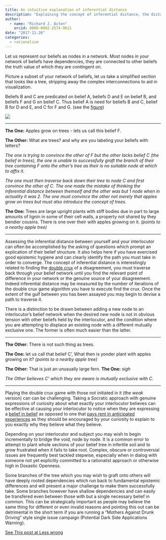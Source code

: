 ```yaml
---
title: An intuitive explanation of inferential distance
description: "Explaining the concept of inferential distance, the distance between different beliefs in units of logical steps"
author: 
  - name: "Richard J. Acton"
    orcid: 0000-0002-2574-9611
date: "2017-11-26"
categories:
  - rationalism
---
```


Let us represent our beliefs as nodes in a network. Most nodes in your network of beliefs have dependencies, they are connected to other beliefs the truth value of which they are contingent on.

Picture a subset of your network of beliefs, let us take a simplified section that looks like a tree, stripping away the complex interconnections to aid in visualization. 

Beliefs B and C are predicated on belief A, beliefs D and E on belief B, and beliefs F and G on belief C. Thus belief A is need for beliefs B and C, belief B for D and E, and C for F and G. (see the [figure](inferencialDistance.png))

![](inferencialDistance.png)

---

**The One:** Apples grow on trees - lets us call this belief F.

**The Other:** What are trees? and why are you labeling your beliefs with letters?

*The one is trying to convince the other of F but the other lacks belief C (the belief in trees), the one is unable to successfully graft the branch of their tree containing F onto the other's tree as their is no suitable node at which to affix it.*

*The one must then traverse back down their tree to node C and first convince the other of C. The one made the mistake of thinking the inferential distance between themself and the other was but 1 node when in actuality it was 2. The one must convince the other not merely that apples grow on trees but must also introduce the concept of trees.*

**The One:** Trees are large upright plants with stiff bodies due in part to large amounts of lignin in some of their cell walls, a property not shared by they bendier cousins. There is one over their with apples growing on it. *(points to a nearby apple tree)*

---

Assessing the inferential distance between yourself and your interlocutor can often be accomplished by the asking of questions which prompt an explication of their belief structure. It also helps here if you have exercised good epistemic hygiene and can clearly identify the path you must take in order to converge. The concept of inferential distance is interestingly related to finding the [double crux](https://www.lesserwrong.com/posts/exa5kmvopeRyfJgCy/double-crux-a-strategy-for-resolving-disagreement) of a disagreement, you must traverse back through your belief network until you find the relevant point of difference in your network or the genuine source of your disagreement. Indeed inferential distance may be measured by the number of iterations of the double crux game algorithm you have to execute find the crux. Once the extent of the gulf between you has been assayed you may begin to devise a path to traverse it.

There is a distinction to be drawn between adding a new node to an interlocutor's belief network when the desired new node is not in obvious tension with other beliefs held by the interlocutor, and the condition where you are attempting to displace an existing node with a different mutually exclusive one. The former is often much easier than the latter.

---

**The Other:** There is not such thing as trees.

**The One:** let us call that belief C', What then is yonder plant with apples growing on it? *(points to a nearby apple tree)*

**The Other:** That is just an unusually large fern.
**The One:** *sigh*

*The Other believes C' which they are aware is mutually exclusive with C.*

---

Playing the double crux game with those not initiated in it (the *weak* version) can can be challenging. Taking a Socratic approach with genuine expressions of curiosity about what exactly your interlocutor believes can be effective at causing your interlocutor to notice when they are expressing a [belief in belief](https://www.lesserwrong.com/posts/CqyJzDZWvGhhFJ7dY/belief-in-belief) as opposed to one that [pays rent in anticipated experiences](https://www.lesserwrong.com/posts/a7n8GdKiAZRX86T5A/making-beliefs-pay-rent-in-anticipated-experiences) as they should be encouraged by your curiosity to explain to you exactly why they believe what they believe. 

Depending on your interlocutor and subject you may wish to begin incrementally to bridge the void, node by node. It is a common error to attempt to plant whole sections of your belief tree in infertile soil and to grow frustrated when it fails to take root. Complex, obscure or controversial issues are frequently best tackled stepwise, especially when in dialog with someone not yet explicitly committed to a rationalist approach or otherwise high in Doxastic Openness. 

Some branches of the tree which you may wish to graft onto others will have deeply rooted dependencies which run back to fundamental epistemic differences and will present a major challenge to make them successfully take. Some branches however have shallow dependencies and can easily be transfered even between those with but a single necessary belief in common. This can be strategically important as people may believe the same thing for different or even invalid reasons and pointing this out can be detrimental in the short term if you are running a "Mothers Against Drunk Driving" style single issue campaign (Potential Dark Side Applications Warning).

[See This post at Less wrong](https://www.lesserwrong.com/posts/DdoDzNT8Y99aEAdvh/an-intuitive-explanation-of-inferential-distance)
